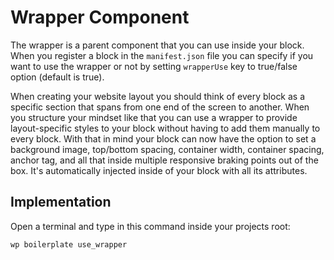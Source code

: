 
<Meta of={ComponentData} name='About' />

# Wrapper Component

The wrapper is a parent component that you can use inside your block. When you register a block in the `manifest.json` file you can specify if you want to use the wrapper or not by setting `wrapperUse` key to true/false option (default is true).

When creating your website layout you should think of every block as a specific section that spans from one end of the screen to another. When you structure your mindset like that you can use a wrapper to provide layout-specific styles to your block without having to add them manually to every block. With that in mind your block can now have the option to set a background image, top/bottom spacing, container width, container spacing, anchor tag, and all that inside multiple responsive braking points out of the box. It's automatically injected inside of your block with all its attributes.

## Implementation

Open a terminal and type in this command inside your projects root:

```shell
wp boilerplate use_wrapper
```
